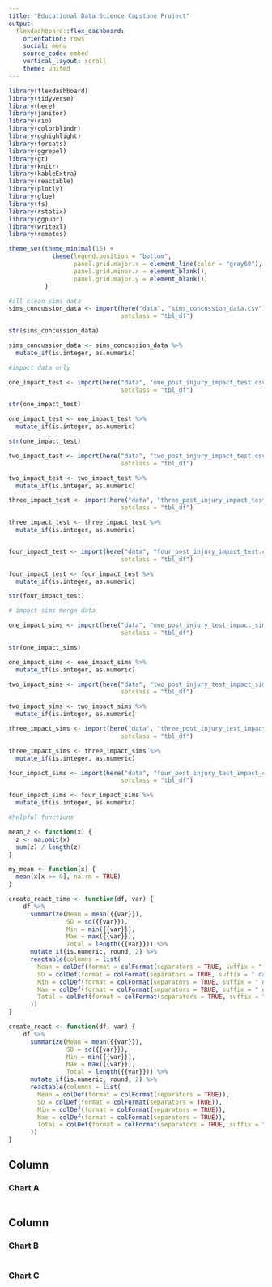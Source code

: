 ```yaml
---
title: "Educational Data Science Capstone Project"
output: 
  flexdashboard::flex_dashboard:
    orientation: rows
    social: menu
    source_code: embed
    vertical_layout: scroll
    theme: united
---
```


```r
library(flexdashboard)
library(tidyverse)
library(here)
library(janitor)
library(rio)
library(colorblindr)
library(gghighlight)
library(forcats)
library(ggrepel)
library(gt)
library(knitr)
library(kableExtra)
library(reactable)
library(plotly)
library(glue)
library(fs)
library(rstatix)
library(ggpubr)
library(writexl)
library(remotes)

theme_set(theme_minimal(15) +
            theme(legend.position = "bottom",
                  panel.grid.major.x = element_line(color = "gray60"),
                  panel.grid.minor.x = element_blank(),
                  panel.grid.major.y = element_blank())
          )
```

```r
#all clean sims data
sims_concussion_data <- import(here("data", "sims_concussion_data.csv"),
                               setclass = "tbl_df") 

str(sims_concussion_data)

sims_concussion_data <- sims_concussion_data %>% 
  mutate_if(is.integer, as.numeric) 

#impact data only

one_impact_test <- import(here("data", "one_post_injury_impact_test.csv"),
                               setclass = "tbl_df") 

str(one_impact_test)

one_impact_test <- one_impact_test %>% 
  mutate_if(is.integer, as.numeric)

str(one_impact_test)

two_impact_test <- import(here("data", "two_post_injury_impact_test.csv"),
                               setclass = "tbl_df") 

two_impact_test <- two_impact_test %>% 
  mutate_if(is.integer, as.numeric)

three_impact_test <- import(here("data", "three_post_injury_impact_test.csv"),
                               setclass = "tbl_df") 

three_impact_test <- three_impact_test %>% 
  mutate_if(is.integer, as.numeric)


four_impact_test <- import(here("data", "four_post_injury_impact_test.csv"),
                               setclass = "tbl_df") 

four_impact_test <- four_impact_test %>% 
  mutate_if(is.integer, as.numeric)

str(four_impact_test)

# impact sims merge data

one_impact_sims <- import(here("data", "one_post_injury_test_impact_sims_merge.csv"),
                               setclass = "tbl_df") 

str(one_impact_sims)

one_impact_sims <- one_impact_sims %>% 
  mutate_if(is.integer, as.numeric)

two_impact_sims <- import(here("data", "two_post_injury_test_impact_sims_merge.csv"),
                               setclass = "tbl_df") 

two_impact_sims <- two_impact_sims %>% 
  mutate_if(is.integer, as.numeric)

three_impact_sims <- import(here("data", "three_post_injury_test_impact_sims_merge.csv"),
                               setclass = "tbl_df") 

three_impact_sims <- three_impact_sims %>% 
  mutate_if(is.integer, as.numeric)

four_impact_sims <- import(here("data", "four_post_injury_test_impact_sims_merge.csv"),
                               setclass = "tbl_df") 

four_impact_sims <- four_impact_sims %>% 
  mutate_if(is.integer, as.numeric)

```

```r
#helpful functions 

mean_2 <- function(x) {
  z <- na.omit(x)
  sum(z) / length(z)
}

my_mean <- function(x) {
  mean(x[x >= 0], na.rm = TRUE)
}

create_react_time <- function(df, var) {
    df %>% 
      summarize(Mean = mean({{var}}),
                SD = sd({{var}}),
                Min = min({{var}}),
                Max = max({{var}}),
                Total = length({{var}})) %>% 
      mutate_if(is.numeric, round, 2) %>% 
      reactable(columns = list(
        Mean = colDef(format = colFormat(separators = TRUE, suffix = " days")),
        SD = colDef(format = colFormat(separators = TRUE, suffix = " days")),
        Min = colDef(format = colFormat(separators = TRUE, suffix = " days")),
        Max = colDef(format = colFormat(separators = TRUE, suffix = " days")),
        Total = colDef(format = colFormat(separators = TRUE, suffix = " concussions"))
      ))
}

create_react <- function(df, var) {
    df %>% 
      summarize(Mean = mean({{var}}),
                SD = sd({{var}}),
                Min = min({{var}}),
                Max = max({{var}}),
                Total = length({{var}})) %>% 
      mutate_if(is.numeric, round, 2) %>% 
      reactable(columns = list(
        Mean = colDef(format = colFormat(separators = TRUE)),
        SD = colDef(format = colFormat(separators = TRUE)),
        Min = colDef(format = colFormat(separators = TRUE)),
        Max = colDef(format = colFormat(separators = TRUE)),
        Total = colDef(format = colFormat(separators = TRUE, suffix = " concussions"))
      ))
}

```


Column {data-width=650}
-----------------------------------------------------------------------

### Chart A

```r

```

Column {data-width=350}
-----------------------------------------------------------------------

### Chart B

```r

```

### Chart C

```r

```

